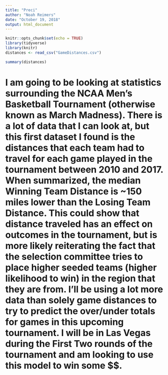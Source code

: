 ```yaml
---
title: "Preci"
author: "Noah Reimers"
date: "October 19, 2018"
output: html_document
---
```


```r
knitr::opts_chunk$set(echo = TRUE)
library(tidyverse)
library(knitr)
distances <- read_csv("GameDistances.csv")

```

```r
summary(distances)
```

# I am going to be looking at statistics surrounding the NCAA Men's Basketball Tournament (otherwise known as March Madness). There is a lot of data that I can look at, but this first dataset I found is the distances that each team had to travel for each game played in the tournament between 2010 and 2017. When summarized, the median Winning Team Distance is ~150 miles lower than the Losing Team Distance. This could show that distance traveled has an effect on outcomes in the tournament, but is more likely reiterating the fact that the selection committee tries to place higher seeded teams (higher likelihood to win) in the region that they are from. I'll be using a lot more data than solely game distances to try to predict the over/under totals for games in this upcoming tournament. I will be in Las Vegas during the First Two rounds of the tournament and am looking to use this model to win some $$. 



